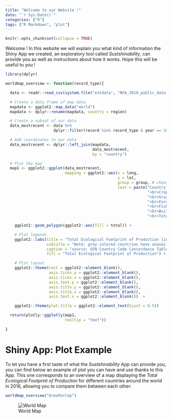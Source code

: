```yaml
---
title: "Welcome to our Website !"
date: "`r Sys.Date()`"
categories: ["R"]
tags: ["R Markdown", "plot"]
---
```


```r
knitr::opts_chunk$set(collapse = TRUE)
```

Welcome ! In this website we will explain you what kind of information the Shiny App we created, an exploratory tool called *Sustshinability*, can provide you as well as instructions about how it works. Hope this will be useful to you !


```r

library(dplyr)

worldmap_overview <- function(record_type){

  data <- readr::read_csv(system.file("extdata", "NFA_2019_public_data.csv", package = "G6"))

  # Create a data frame of map data
  mapdata <- ggplot2::map_data("world")
  mapdata <- dplyr::rename(mapdata, country = region)

  # Create a subset of our data
  data_mostrecent <- data %>%
                     dplyr::filter(record %in% record_type & year == 2016)

  # Add coordinates to our data
  data_mostrecent <- dplyr::left_join(mapdata,
                                      data_mostrecent,
                                      by = "country")

  # Plot the map
  map1 <- ggplot2::ggplot(data_mostrecent,
                          mapping = ggplot2::aes(x = long,
                                                 y = lat,
                                                 group = group, # change NA for a lighter grey colour
                                                 text = paste("Country: ", country,
                                                              "<br>Crop land: ", crop_land,
                                                              "<br>Grazing land: ", grazing_land,
                                                              "<br>Forest land: ", forest_land,
                                                              "<br>Fishing ground: ", fishing_ground,
                                                              "<br>Built-up land: ", built_up_land,
                                                              "<br>Total: ", total))) +

    ggplot2::geom_polygon(ggplot2::aes(fill = total)) +

    # Plot legends
    ggplot2::labs(title = "Total Ecological Footprint of Production (in gha) in 2016",
                  subtitle = "Note: grey colored countries have unavailable data",
                  caption = "source: GFN Country Code Concordance Table.csv",
                  fill = "Total Ecological Footprint of Production") +

    # Plot layout
    ggplot2::theme(rect = ggplot2::element_blank(),
                   axis.ticks.y = ggplot2::element_blank(),
                   axis.ticks.x = ggplot2::element_blank(),
                   axis.text.y = ggplot2::element_blank(),
                   axis.title.y = ggplot2::element_blank(),
                   axis.title.x = ggplot2::element_blank(),
                   axis.text.x = ggplot2::element_blank())  +

    ggplot2::theme(plot.title = ggplot2::element_text(hjust = 0.5))

  return(plotly::ggplotly(map1,
                          tooltip = "text"))

}

```


# Shiny App: Plot Example

To let you have a first taste of what the *Sustshinability* App can provide you, you can find below an example of plot you can have and use thanks to this App. This one corresponds to an overview of a map displaying the *Total Ecological Footprint of Production* for different countries around the world in 2016, allowing you to compare them between each other: 

```r
worldmap_overview("AreaPerCap")
```

![World Map](wmap.png)



